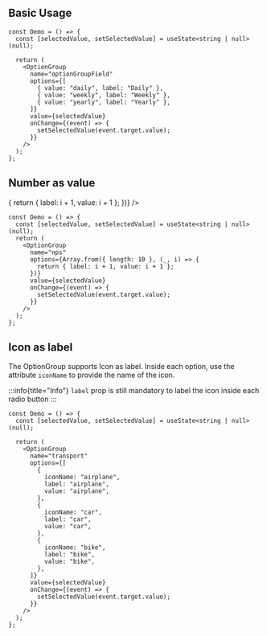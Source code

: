 
## Basic Usage

<Preview className="block">
  <Demo
    options={[
      { value: "daily", label: "Daily" },
      { value: "weekly", label: "Weekly" },
      { value: "yearly", label: "Yearly" },
    ]}
  />
</Preview>

```tsx sandbox
const Demo = () => {
  const [selectedValue, setSelectedValue] = useState<string | null>(null);

  return (
    <OptionGroup
      name="optionGroupField"
      options={[
        { value: "daily", label: "Daily" },
        { value: "weekly", label: "Weekly" },
        { value: "yearly", label: "Yearly" },
      ]}
      value={selectedValue}
      onChange={(event) => {
        setSelectedValue(event.target.value);
      }}
    />
  );
};
```

## Number as value

<Preview className="block">
  <Demo
    options={Array.from({ length: 10 }, (_, i) => {
      return { label: i + 1, value: i + 1 };
    })}
  />
</Preview>

```tsx sandbox
const Demo = () => {
  const [selectedValue, setSelectedValue] = useState<string | null>(null);
  return (
    <OptionGroup
      name="nps"
      options={Array.from({ length: 10 }, (_, i) => {
        return { label: i + 1, value: i + 1 };
      })}
      value={selectedValue}
      onChange={(event) => {
        setSelectedValue(event.target.value);
      }}
    />
  );
};
```

## Icon as label

The OptionGroup supports Icon as label. Inside each option, use the attribute `iconName` to provide the name of the icon.

:::info{title="Info"}
`label` prop is still mandatory to label the icon inside each radio button
:::

<Preview className="block">
  <Demo
    options={[
      {
        iconName: "airplane",
        label: "airplane",
        value: "airplane",
      },
      {
        iconName: "car",
        label: "car",
        value: "car",
      },
      {
        iconName: "bike",
        label: "bike",
        value: "bike",
      },
    ]}
  />
</Preview>

```tsx sandbox
const Demo = () => {
  const [selectedValue, setSelectedValue] = useState<string | null>(null);

  return (
    <OptionGroup
      name="transport"
      options={[
        {
          iconName: "airplane",
          label: "airplane",
          value: "airplane",
        },
        {
          iconName: "car",
          label: "car",
          value: "car",
        },
        {
          iconName: "bike",
          label: "bike",
          value: "bike",
        },
      ]}
      value={selectedValue}
      onChange={(event) => {
        setSelectedValue(event.target.value);
      }}
    />
  );
};
```
